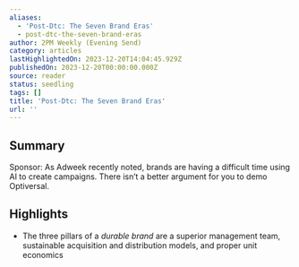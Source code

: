 ```yaml
---
aliases:
  - 'Post-Dtc: The Seven Brand Eras'
  - post-dtc-the-seven-brand-eras
author: 2PM Weekly (Evening Send)
category: articles
lastHighlightedOn: 2023-12-20T14:04:45.929Z
publishedOn: 2023-12-20T00:00:00.000Z
source: reader
status: seedling
tags: []
title: 'Post-Dtc: The Seven Brand Eras'
url: ''
---
```

## Summary

Sponsor: As Adweek recently noted, brands are having a difficult time using AI to create campaigns. There isn’t a better argument for you to demo Optiversal.

## Highlights

- The three pillars of a _durable brand_ are a superior management team, sustainable acquisition and distribution models, and proper unit economics
